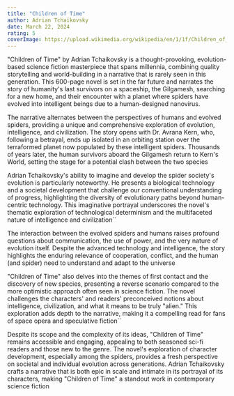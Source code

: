 ```yaml
---
title: "Children of Time"
author: Adrian Tchaikovsky
date: March 22, 2024
rating: 5
coverImage: https://upload.wikimedia.org/wikipedia/en/1/1f/Children_of_Time_%28novel%29.jpg
---
```


"Children of Time" by Adrian Tchaikovsky is a thought-provoking, evolution-based science fiction masterpiece that spans millennia, combining quality storytelling and world-building in a narrative that is rarely seen in this generation. This 600-page novel is set in the far future and narrates the story of humanity's last survivors on a spaceship, the Gilgamesh, searching for a new home, and their encounter with a planet where spiders have evolved into intelligent beings due to a human-designed nanovirus.

The narrative alternates between the perspectives of humans and evolved spiders, providing a unique and comprehensive exploration of evolution, intelligence, and civilization. The story opens with Dr. Avrana Kern, who, following a betrayal, ends up isolated in an orbiting station over the terraformed planet now populated by these intelligent spiders. Thousands of years later, the human survivors aboard the Gilgamesh return to Kern's World, setting the stage for a potential clash between the two species

Adrian Tchaikovsky's ability to imagine and develop the spider society's evolution is particularly noteworthy. He presents a biological technology and a societal development that challenge our conventional understanding of progress, highlighting the diversity of evolutionary paths beyond human-centric technology. This imaginative portrayal underscores the novel's thematic exploration of technological determinism and the multifaceted nature of intelligence and civilization&#8203;``

The interaction between the evolved spiders and humans raises profound questions about communication, the use of power, and the very nature of evolution itself. Despite the advanced technology and intelligence, the story highlights the enduring relevance of cooperation, conflict, and the human (and spider) need to understand and adapt to the universe&#8203;

"Children of Time" also delves into the themes of first contact and the discovery of new species, presenting a reverse scenario compared to the more optimistic approach often seen in science fiction. The novel challenges the characters' and readers' preconceived notions about intelligence, civilization, and what it means to be truly "alien." This exploration adds depth to the narrative, making it a compelling read for fans of space opera and speculative fiction&#8203;``

Despite its scope and the complexity of its ideas, "Children of Time" remains accessible and engaging, appealing to both seasoned sci-fi readers and those new to the genre. The novel's exploration of character development, especially among the spiders, provides a fresh perspective on societal and individual evolution across generations. Adrian Tchaikovsky crafts a narrative that is both epic in scale and intimate in its portrayal of its characters, making "Children of Time" a standout work in contemporary science fiction &#8203;
